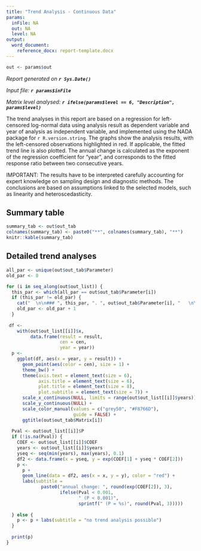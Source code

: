 ```yaml
---
title: "Trend Analysis - Continuous Data"
params:
  inFile: NA
  out: NA
  level: NA
output:
  word_document:
    reference_docx: report-template.docx
---
```


```r
out <- params$out
```

_Report generated on **`r Sys.Date()`**_

_Input file: **`r params$inFile`**_

_Matrix level analysed: **`r ifelse(params$level == 6, "Description", params$level)`**_

The trend analyses in this report are based on a regression for left-censored log-normal data using analysis result as dependent variable and year of analysis as independent variable, and implemented using the NADA package for `r R.version.string`. The graphs show the analysis results, with the left-censored observations highlighted in red. If applicable, the fitted trend line is also plotted. The annual change is calculated as the exponent of the regression coefficient for "year", and corresponds to the fitted response ratio between two consecutive years.

IMPORTANT: The results have to be interpreted carefully accounting for expert knowledge on sampling design and diagnostic methods. The conclusions are based on assumptions linked to the selected models, such as linearity and heteroscedasticity.

## Summary table

```r
summary_tab <- out$out_tab
colnames(summary_tab) <- paste0("**", colnames(summary_tab), "**")
knitr::kable(summary_tab)
```

## Detailed trend analyses

```r
all_par <- unique(out$out_tab$Parameter)
old_par <- 0

for (i in seq_along(out$out_list)) {
  this_par <- which(all_par == out$out_tab$Parameter[i])
  if (this_par != old_par) {
    cat("  \n\n### ", this_par, ". ", out$out_tab$Parameter[i], "   \n\n", sep = "")
    old_par <- old_par + 1
  }
  
 df <-
    with(out$out_list[[i]]$x,
         data.frame(result = result,
                    cen = cen,
                    year = year))
  p <-
    ggplot(df, aes(x = year, y = result)) +
      geom_point(aes(color = cen), size = 1) +
      theme_bw() +
      theme(axis.text = element_text(size = 6),
            axis.title = element_text(size = 6),
            plot.title = element_text(size = 8),
            plot.subtitle = element_text(size = 7)) +
      scale_x_continuous(NULL, limits = range(out$out_list[[i]]$years)) +
      scale_y_continuous(NULL) +
      scale_color_manual(values = c("grey50", "#F8766D"),
                         guide = FALSE) +
      ggtitle(out$out_tab$Matrix[i])
  
  Pval <- out$out_list[[i]]$P
  if (!is.na(Pval)) {
    COEF <- out$out_list[[i]]$COEF
    years <- out$out_list[[i]]$years
    yseq <- seq(min(years), max(years), 0.1)
    df2 <- data.frame(x = yseq, y = exp(COEF[1] + yseq * COEF[2]))
    p <-
      p +
      geom_line(data = df2, aes(x = x, y = y), color = "red") +
      labs(subtitle =
             paste0("annual change: ", round(exp(COEF[2]), 3),
                    ifelse(Pval < 0.001,
                           " (P < 0.001)",
                           sprintf(" (P = %s)", round(Pval, 3)))))
    
  } else {
    p <- p + labs(subtitle = "no trend analysis possible")
  }
  
  print(p)
}
```
